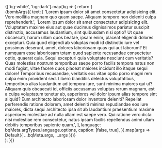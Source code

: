 
<Meta title="Hidden/Blockquote snapshot test" />

<div style={{ display: 'flex', flexWrap: 'wrap', gap: '1rem', alignItems: 'start' }}>
  {['bg-white', 'bg-dark'].map(bg => {
    return (
      <div
        class={bg}
        style={{
          padding: '1rem',
          display: 'flex',
          gap: '1rem',
          flexWrap: 'wrap',
          alignItems: 'start',
        }}
      >
        {bombArgs({
          text: [
            'Lorem ipsum dolor sit amet consectetur adipisicing elit. Vero mollitia magnam quo quam saepe. Aliquam tempore non deleniti culpa reprehenderit.',
            'Lorem ipsum dolor sit amet consectetur adipisicing elit. Voluptatem maxime eius aut quae ducimus dignissimos pariatur suscipit distinctio, accusamus laudantium, sint quibusdam nisi optio? Ut quae obcaecati, harum ullam quos beatae, ipsam enim, placeat eligendi dolores excepturi. Quia quod eligendi ab voluptas modi id distinctio iure vel possimus deserunt, amet, dolores laboriosam quas qui aut laborum? Et numquam esse laboriosam totam quod sapiente recusandae consectetur optio, quaerat quia. Sequi excepturi quia voluptate nesciunt cum veritatis? Quas molestias nostrum temporibus saepe porro facilis tempora natus non modi fugiat, vitae facere quos placeat maiores incidunt illo itaque sequi dolore! Temporibus recusandae, veritatis eos vitae optio porro magni rem culpa enim provident sed. Libero blanditiis delectus voluptatibus, temporibus alias laudantium ad tempora iure, sunt minima maiores qui ut? Aliquam quis obcaecati id, officiis accusamus voluptas rerum magnam, est a culpa voluptatum tenetur ab, asperiores vel dolor ipsum alias tempore sint aliquid? Eum architecto laboriosam dolor inventore deleniti? Repellat perferendis ratione dolorem, amet deleniti minima repudiandae eos iure maiores, dicta sequi architecto ipsa sit ab laudantium praesentium maxime asperiores molestiae ad nulla ullam est saepe vero. Qui ratione vero dicta nisi molestiae rem consectetur, natus ipsam facilis repellendus animi ullam debitis temporibus sapiente quam.',
          ],
          language: bqMeta.argTypes.language.options,
          caption: [false, true],
        }).map(args => Default({ ...bqMeta.args, ...args }))}
      </div>
    );
  })}
</div>

